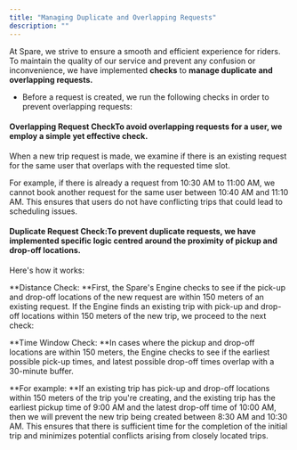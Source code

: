 ```yaml
---
title: "Managing Duplicate and Overlapping Requests"
description: ""
---
```


At Spare, we strive to ensure a smooth and efficient experience for riders. To maintain the quality of our service and prevent any confusion or inconvenience, we have implemented **checks** to **manage duplicate and overlapping requests.**

- Before a request is created, we run the following checks in order to prevent overlapping requests: 

#### Overlapping Request CheckTo avoid overlapping requests for a user, we employ a simple yet effective check. 

When a new trip request is made, we examine if there is an existing request for the same user that overlaps with the requested time slot.

For example, if there is already a request from 10:30 AM to 11:00 AM, we cannot book another request for the same user between 10:40 AM and 11:10 AM. This ensures that users do not have conflicting trips that could lead to scheduling issues.

#### Duplicate Request Check:To prevent duplicate requests, we have implemented specific logic centred around the proximity of pickup and drop-off locations. 

Here's how it works:

**Distance Check: **First, the Spare's Engine checks to see if the pick-up and drop-off locations of the new request are within 150 meters of an existing request. If the Engine finds an existing trip with pick-up and drop-off locations within 150 meters of the new trip, we proceed to the next check:

**Time Window Check: **In cases where the pickup and drop-off locations are within 150 meters, the Engine checks to see if the earliest possible pick-up times, and latest possible drop-off times overlap with a 30-minute buffer.

**For example: **If an existing trip has pick-up and drop-off locations within 150 meters of the trip you're creating, and the existing trip has the earliest pickup time of 9:00 AM and the latest drop-off time of 10:00 AM, then we will prevent the new trip being created between 8:30 AM and 10:30 AM. This ensures that there is sufficient time for the completion of the initial trip and minimizes potential conflicts arising from closely located trips.
